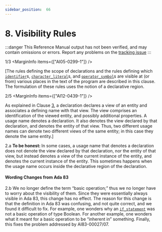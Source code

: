 ```yaml
---
sidebar_position:  66
---
```


# 8. Visibility Rules

:::danger
This Reference Manual output has not been verified,
and may contain omissions or errors.
Report any problems on the [tracking issue](https://github.com/ada-lang-io/ada-lang-io/issues/20)
:::


<MarginText>1/3</MarginText>
<MarginInfo items={["AI05-0299-1"]} />
<p>[The rules defining the scope of declarations and the rules defining which <code><a href="/docs/arm/AA-2/AA-2.3#S0002">identifier</a></code>s, <code><a href="/docs/arm/AA-2/AA-2.5#S0015">character_literal</a></code>s, and <code><a href="/docs/arm/AA-6/AA-6.1#S0202">operator_symbol</a></code>s are visible at (or from) various places in the text of the program are described in this clause. The formulation of these rules uses the notion of a declarative region.<br /></p>

<MarginText>2/5</MarginText>
<MarginInfo items={["AI12-0439-1"]} />
<p>As explained in Clause <a href="/docs/arm/AA-3/">3</a>, a declaration declares a view of an entity and associates a defining name with that view. The view comprises an identification of the viewed entity, and possibly additional properties. A usage name denotes a declaration. It also denotes the view declared by that declaration, and denotes the entity of that view. Thus, two different usage names can denote two different views of the same entity; in this case they denote the same entity.] <br /></p>

<AnnotatedOnly>
<MarginText>2.a</MarginText>
<Admonition type="aarm" aarm="note">
<b>To be honest: </b>In some cases, a usage name that denotes a declaration does not denote the view declared by that declaration, nor the entity of that view, but instead denotes a view of the current instance of the entity, and denotes the current instance of the entity. This sometimes happens when the usage name occurs inside the declarative region of the declaration. <br />
</Admonition>
</AnnotatedOnly>

<AnnotatedOnly>

#### Wording Changes from Ada 83

</AnnotatedOnly>
<AnnotatedOnly>
<MarginText>2.b</MarginText>
<Admonition type="aarm" aarm="note">
We no longer define the term &ldquo;basic operation;&rdquo; thus we no longer have to worry about the visibility of them. Since they were essentially always visible in Ada 83, this change has no effect. The reason for this change is that the definition in Ada 83 was confusing, and not quite correct, and we found it difficult to fix. For example, one wonders why an <code><a href="/docs/arm/AA-5/AA-5.3#S0175">if_statement</a></code> was not a basic operation of type Boolean. For another example, one wonders what it meant for a basic operation to be &ldquo;inherent in&rdquo; something. Finally, this fixes the problem addressed by AI83-00027/07. <br />
</Admonition>
</AnnotatedOnly>

